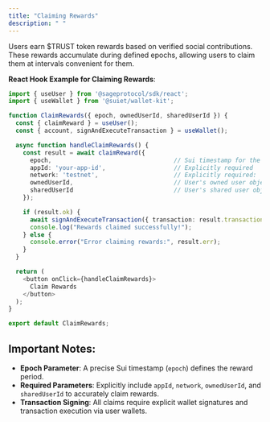 ```yaml
---
title: "Claiming Rewards"
description: " "
---
```


Users earn \$TRUST token rewards based on verified social contributions. These rewards accumulate during defined epochs, allowing users to claim them at intervals convenient for them.

**React Hook Example for Claiming Rewards**:

```typescript
import { useUser } from '@sageprotocol/sdk/react';
import { useWallet } from '@suiet/wallet-kit';

function ClaimRewards({ epoch, ownedUserId, sharedUserId }) {
  const { claimReward } = useUser();
  const { account, signAndExecuteTransaction } = useWallet();

  async function handleClaimRewards() {
    const result = await claimReward({
      epoch,                                  // Sui timestamp for the epoch period
      appId: 'your-app-id',                   // Explicitly required
      network: 'testnet',                     // Explicitly required: 'testnet' or 'mainnet'
      ownedUserId,                            // User's owned user object ID
      sharedUserId                            // User's shared user object ID
    });

    if (result.ok) {
      await signAndExecuteTransaction({ transaction: result.transaction });
      console.log("Rewards claimed successfully!");
    } else {
      console.error("Error claiming rewards:", result.err);
    }
  }

  return (
    <button onClick={handleClaimRewards}>
      Claim Rewards
    </button>
  );
}

export default ClaimRewards;
```

## Important Notes:

- **Epoch Parameter**: A precise Sui timestamp (`epoch`) defines the reward period.
- **Required Parameters**: Explicitly include `appId`, `network`, `ownedUserId`, and `sharedUserId` to accurately claim rewards.
- **Transaction Signing**: All claims require explicit wallet signatures and transaction execution via user wallets.